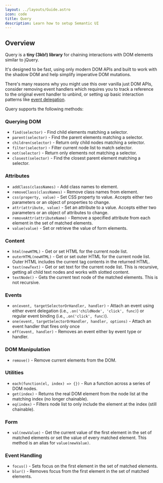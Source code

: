 ```yaml
---
layout: ../layouts/Guide.astro
icon: code
title: Query
description: Learn how to setup Semantic UI
---
```


## Overview

Query is a **tiny (3kb!) library** for chaining interactions with DOM elements similar to jQuery.

It's designed to be fast, using only modern DOM APIs and built to work with the shadow DOM and help simplify imperative DOM mutations.

There's many reasons why you might use this over vanilla just DOM APIs, consider removing event handlers which requires you to track a reference to the original event handler to unbind, or setting up basic interaction patterns like [event delegation](https://learn.jquery.com/events/event-delegation/).

Query supports the following methods:

### Querying DOM
* `find(selector)` - Find child elements matching a selector.
* `parent(selector)` - Find the parent elements matching a selector.
* `children(selector)` - Return only child nodes matching a selector.
* `filter(selector)` - Filter current node list to match selector.
* `not(selector)` - Return only elements not matching a selector.
* `closest(selector)` - Find the closest parent element matching a selector.

### Attributes
* `addClass(classNames)` - Add class names to element.
* `removeClass(classNames)` - Remove class names from element.
* `css(property, value)` - Set CSS property to value. Accepts either two parameters or an object of properties to change.
* `attr(attribute, value)` - Set an attribute to a value. Accepts either two parameters or an object of attributes to change.
* `removeAttr(attributeName)` - Remove a specified attribute from each element in the set of matched elements.
* `value(value)` - Set or retrieve the value of form elements.

### Content
* `html(newHTML)` - Get or set HTML for the current node list.
* `outerHTML(newHTML)` - Get or set outer HTML for the current node list. Outer HTML includes the current tag contents in the returned HTML.
* `text(newText)` - Get or set text for the current node list. This is recursive, getting all child text nodes and works with slotted content.
* `textNode()` - Gets the current text node of the matched elements. This is not recursive.

### Events
* `on(event, targetSelectorOrHandler, handler)` - Attach an event using either event delegation (i.e., `.on('childNode', 'click', func)`) or regular event binding (i.e., `.on('click', func)`).
* `one(event, targetSelectorOrHandler, handler, options)` - Attach an event handler that fires only once
* `off(event, handler)` - Removes an event either by event type or handler.

### DOM Manipulation
* `remove()` - Remove current elements from the DOM.

### Utilities
* `each(function(el, index) => {})` - Run a function across a series of DOM nodes.
* `get(index)` - Returns the real DOM element from the node list at the matching index (no longer chainable).
* `eq(index)` - Filters node list to only include the element at the index (still chainable).

### Form
* `val(newValue)` - Get the current value of the first element in the set of matched elements or set the value of every matched element. This method is an alias for `value(newValue)`.

### Event Handling
* `focus()` - Sets focus on the first element in the set of matched elements.
* `blur()` - Removes focus from the first element in the set of matched elements.

